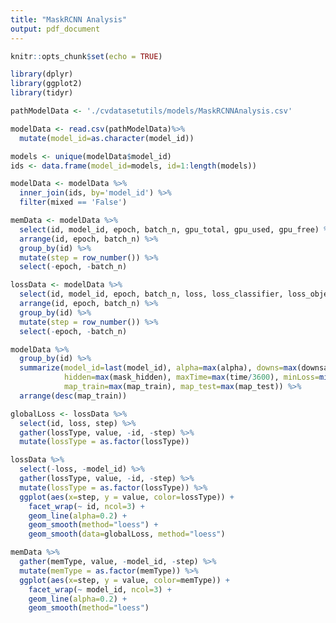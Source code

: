 ```yaml
---
title: "MaskRCNN Analysis"
output: pdf_document
---
```


```r
knitr::opts_chunk$set(echo = TRUE)

library(dplyr)
library(ggplot2)
library(tidyr)
```

```r
pathModelData <- './cvdatasetutils/models/MaskRCNNAnalysis.csv'

modelData <- read.csv(pathModelData)%>%
  mutate(model_id=as.character(model_id))

models <- unique(modelData$model_id)
ids <- data.frame(model_id=models, id=1:length(models))

modelData <- modelData %>%
  inner_join(ids, by='model_id') %>%
  filter(mixed == 'False')

memData <- modelData %>%
  select(id, model_id, epoch, batch_n, gpu_total, gpu_used, gpu_free) %>%
  arrange(id, epoch, batch_n) %>%
  group_by(id) %>%
  mutate(step = row_number()) %>%
  select(-epoch, -batch_n)

lossData <- modelData %>%
  select(id, model_id, epoch, batch_n, loss, loss_classifier, loss_objectness, loss_mask, loss_box_reg, loss_rpn_box_reg) %>%
  arrange(id, epoch, batch_n) %>%
  group_by(id) %>%
  mutate(step = row_number()) %>%
  select(-epoch, -batch_n)
```

```r
modelData %>%
  group_by(id) %>%
  summarize(model_id=last(model_id), alpha=max(alpha), downs=max(downsampling), real_batch=last(batch_size)*last(batch_accumulator), 
            hidden=max(mask_hidden), maxTime=max(time/3600), minLoss=min(loss)/min(batch_accumulator), maxGpu=max(gpu_total),
            map_train=max(map_train), map_test=max(map_test)) %>%
  arrange(desc(map_train))
```

```r
globalLoss <- lossData %>%
  select(id, loss, step) %>%
  gather(lossType, value, -id, -step) %>%
  mutate(lossType = as.factor(lossType))

lossData %>%
  select(-loss, -model_id) %>%
  gather(lossType, value, -id, -step) %>%
  mutate(lossType = as.factor(lossType)) %>%
  ggplot(aes(x=step, y = value, color=lossType)) +
    facet_wrap(~ id, ncol=3) +
    geom_line(alpha=0.2) +
    geom_smooth(method="loess") +
    geom_smooth(data=globalLoss, method="loess")
```


```r
memData %>%
  gather(memType, value, -model_id, -step) %>%
  mutate(memType = as.factor(memType)) %>%
  ggplot(aes(x=step, y = value, color=memType)) +
    facet_wrap(~ model_id, ncol=3) +
    geom_line(alpha=0.2) +
    geom_smooth(method="loess")
```
